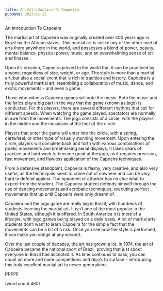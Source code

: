 ```yaml
---
title: An-Introduction-To-Capoeira
pubDate: 2023-01-11
---
```


An Introduction To Capoeira

The martial art of Capoeira was originally created over 400 years ago in Brazil by the African slaves.  This martial art is unlike any of the other martial arts there anywhere in the world, and possesses a blend of power, beauty, mental balance, physical power, music, and an overwhelming sense of art and finesse.

Upon it’s creation, Capoeira proved to the world that it can be practiced by anyone, regardless of size, weight, or age.  The style is more than a martial art, but also a social event that is rich in tradition and history.  Capoeira is a truly powerful martial art, resembling a collaboration of music, dance, and exotic movements - and even a game.

Those who witness Capoeira games will note the music.  Both the music and the lyrics play a big part in the way that the game (known as jogo) is conducted.  For the players, there are several different rhythms that call for different speeds.  When watching the game played, spectators are normally in awe from the movements.  The jogo consists of a circle, with the players in the middle and the musicians at the foot of the circle.

Players that enter the game will enter into the circle, with a spring, cartwheel, or other type of visually stunning movement.  Upon entering the circle, players will complete back and forth with various combinations of poetic movements and breathtaking aerial displays.  It takes years of practice and hard work to become great at the jogo, as it requires precision, fast movement, and flawless application of the Capoeira techniques.

From a defensive standpoint, Capoeira is flashy, very creative, and also very useful, as the techniques seem to come out of nowhere and can be very hard to defend against.  The opponent or attacker has no clue what to expect from the student.  The Capoeira student defends himself through the use of dancing movements and acrobatic techniques, executing perfect movements that up until Capoeira were only dreamt of.

Capoeira and the jogo game are really big in Brazil, with hundreds of students learning the martial art.  It isn’t one of the most popular in the United States, although it is offered.  In South America it is more of a lifestyle, with jogo games being played on a daily basis.  A lot of martial arts students don’t want to learn Capoeira for the simple fact that the movements can be a bit of a risk.  Once you see how the style is performed, it can make you cringe at any second.

Over the last couple of decades, the art has grown a lot.  In 1974, the art of Capoeira became the national sport of Brazil, proving that just about everyone in Brazil had accepted it.  As time continues to pass, you can count on more and more competitions and dojo’s to surface - introducing this truly excellent martial art to newer generations.

PPPPP

(word count 480)
